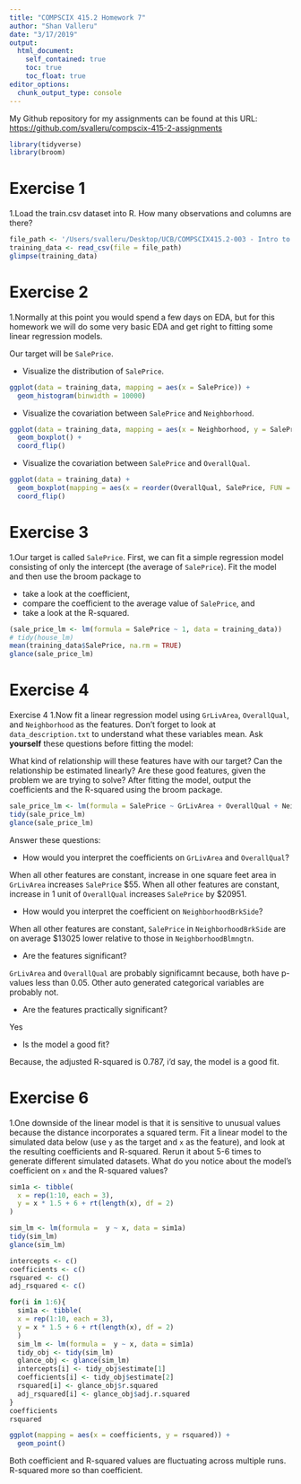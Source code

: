 ```yaml
---
title: "COMPSCIX 415.2 Homework 7"
author: "Shan Valleru"
date: "3/17/2019"
output: 
  html_document:
    self_contained: true
    toc: true
    toc_float: true
editor_options: 
  chunk_output_type: console
---
```


My Github repository for my assignments can be found at this URL: [https://github.com/svalleru/compscix-415-2-assignments](https://github.com/svalleru/compscix-415-2-assignments)

```r
library(tidyverse)
library(broom)
```

# Exercise 1
1.Load the train.csv dataset into R. How many observations and columns are there?
```r
file_path <- '/Users/svalleru/Desktop/UCB/COMPSCIX415.2-003 - Intro to DS/compscix-415-2-assignments/session7/train.csv'
training_data <- read_csv(file = file_path)
glimpse(training_data)
```

# Exercise 2
1.Normally at this point you would spend a few days on EDA, but for this homework we will do some very basic EDA and get right to fitting some linear regression models.

Our target will be `SalePrice`.

  - Visualize the distribution of `SalePrice`.
```r
ggplot(data = training_data, mapping = aes(x = SalePrice)) +
  geom_histogram(binwidth = 10000)
```

  - Visualize the covariation between `SalePrice` and `Neighborhood`.
```r
ggplot(data = training_data, mapping = aes(x = Neighborhood, y = SalePrice)) +
  geom_boxplot() +
  coord_flip()
```

  - Visualize the covariation between `SalePrice` and `OverallQual`.
```r
ggplot(data = training_data) + 
  geom_boxplot(mapping = aes(x = reorder(OverallQual, SalePrice, FUN = median), y = SalePrice)) +
  coord_flip()
```

# Exercise 3
1.Our target is called `SalePrice`. First, we can fit a simple regression model consisting of only the intercept (the average of `SalePrice`). Fit the model and then use the broom package to

  - take a look at the coefficient,
  - compare the coefficient to the average value of `SalePrice`, and
  - take a look at the R-squared.
```r
(sale_price_lm <- lm(formula = SalePrice ~ 1, data = training_data))
# tidy(house_lm)
mean(training_data$SalePrice, na.rm = TRUE)
glance(sale_price_lm)
```

# Exercise 4
Exercise 4
1.Now fit a linear regression model using `GrLivArea`, `OverallQual`, and `Neighborhood` as the features. Don’t forget to look at  `data_description.txt` to understand what these variables mean. Ask **yourself** these questions before fitting the model:

What kind of relationship will these features have with our target?
Can the relationship be estimated linearly?
Are these good features, given the problem we are trying to solve?
After fitting the model, output the coefficients and the R-squared using the broom package.
```r
sale_price_lm <- lm(formula = SalePrice ~ GrLivArea + OverallQual + Neighborhood, data = training_data)
tidy(sale_price_lm)
glance(sale_price_lm)
```

Answer these questions:

- How would you interpret the coefficients on `GrLivArea` and `OverallQual`?

When all other features are constant, increase in one square feet area in `GrLivArea` increases `SalePrice` $55. 
When all other features are constant, increase in 1 unit of `OverallQual` increases `SalePrice` by \$20951.
  
- How would you interpret the coefficient on `NeighborhoodBrkSide`?

When all other features are constant, `SalePrice` in `NeighborhoodBrkSide` are on average \$13025 lower relative to those in `NeighborhoodBlmngtn`.

- Are the features significant?

`GrLivArea` and `OverallQual` are probably significamnt because, both have p-values less than 0.05. Other auto generated categorical variables are probably not.

- Are the features practically significant?

Yes

- Is the model a good fit?

Because, the adjusted R-squared is 0.787, i'd say, the model is a good fit.

# Exercise 6
1.One downside of the linear model is that it is sensitive to unusual values because the distance incorporates a squared term. Fit a linear model to the simulated data below (use `y` as the target and `x` as the feature), and look at the resulting coefficients and R-squared. Rerun it about 5-6 times to generate different simulated datasets. What do you notice about the model’s coefficient on `x` and the R-squared values?
```r
sim1a <- tibble(
  x = rep(1:10, each = 3),
  y = x * 1.5 + 6 + rt(length(x), df = 2)
)

sim_lm <- lm(formula =  y ~ x, data = sim1a)
tidy(sim_lm)
glance(sim_lm)
```

```r
intercepts <- c()
coefficients <- c()
rsquared <- c()
adj_rsquared <- c()

for(i in 1:6){
  sim1a <- tibble(
  x = rep(1:10, each = 3),
  y = x * 1.5 + 6 + rt(length(x), df = 2)
  )
  sim_lm <- lm(formula =  y ~ x, data = sim1a)
  tidy_obj <- tidy(sim_lm)
  glance_obj <- glance(sim_lm)
  intercepts[i] <- tidy_obj$estimate[1]
  coefficients[i] <- tidy_obj$estimate[2]
  rsquared[i] <- glance_obj$r.squared
  adj_rsquared[i] <- glance_obj$adj.r.squared
}
coefficients
rsquared

ggplot(mapping = aes(x = coefficients, y = rsquared)) +
  geom_point()
```

Both coefficient and R-squared values are fluctuating across multiple runs. R-squared more so than coefficient.
